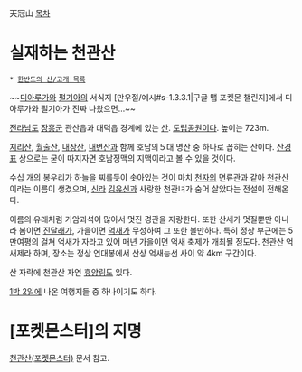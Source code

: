 天冠山
[[목차]]
= 실재하는 천관산 =
 * [[한반도의 산/고개 목록]]

~~[[디아루가]]와 [[펄기아]]의 서식지 [만우절/예시#s-1.3.3.1|구글 맵 포켓몬 챌린지]에서 디아루가와 펄기아가 진짜 나왔으면...~~

[[전라남도]] [[장흥군]] 관산읍과 대덕읍 경계에 있는 [[산]]. [[도립공원]]이다. 높이는 723m.

[[지리산]], [[월출산]], [[내장산]], [[내변산]]과 함께 호남의５대 명산 중 하나로 꼽히는 산이다. [[산경표]] 상으로는 굳이 따지자면 호남정맥의 지맥이라고 볼 수 있을 것이다.

수십 개의 봉우리가 하늘을 찌를듯이 솟아있는 것이 마치 [[천자]]의 면류관과 같아 천관산이라는 이름이 생겼으며, [[신라]] [[김유신]]과 사랑한 천관녀가 숨어 살았다는 전설이 전해온다. 

이름의 유래처럼 기암괴석이 많아서 멋진 경관을 자랑한다. 또한 산세가 멋질뿐만 아니라 봄이면 [[진달래]]가, 가을이면 [[억새]]가 무성하여 그 또한 볼만하다. 특히 정상 부근에는 5만여평의 걸쳐 억새가 자라고 있어 매년 가을이면 억새 축제가 개최될 정도다. 천관산 억새제라 하며, 장소는 정상 연대봉에서 산상 억새능선 사이 약 4km 구간이다.

산 자락에 천관산 자연 [[휴양림]]도 있다.

[[1박 2일]]에 나온 여행지들 중 하나이기도 하다.

= [포켓몬스터]의 지명 =
[[천관산(포켓몬스터)]] 문서 참고. 

